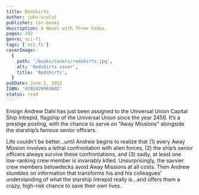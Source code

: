 ```yaml
---
title: Redshirts
author: john-scalzi
publisher: tor-books
description: A Novel with Three Codas.
pages: 292
genre: sci-fi
tags: ['sci-fi']
coverImage:
  {
    path: '/books/covers/redshirts.jpg',
    alt: 'Redshirts cover',
    title: 'Redshirts',
  }
pubDate: June 5, 2012
ISBN: '9781429963602'
status: read
---
```


Ensign Andrew Dahl has just been assigned to the Universal Union Capital Ship Intrepid, flagship of the Universal Union since the year 2456. It’s a prestige posting, with the chance to serve on "Away Missions" alongside the starship’s famous senior officers.

Life couldn’t be better…until Andrew begins to realize that (1) every Away Mission involves a lethal confrontation with alien forces, (2) the ship’s senior officers always survive these confrontations, and (3) sadly, at least one low-ranking crew member is invariably killed. Unsurprisingly, the savvier crew members belowdecks avoid Away Missions at all costs. Then Andrew stumbles on information that transforms his and his colleagues’ understanding of what the starship Intrepid really is…and offers them a crazy, high-risk chance to save their own lives.
